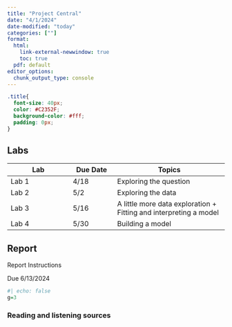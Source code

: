 ```yaml
---
title: "Project Central"
date: "4/1/2024"
date-modified: "today"
categories: [""]
format: 
  html:
    link-external-newwindow: true
    toc: true
  pdf: default
editor_options: 
  chunk_output_type: console
---
```


```css
.title{
  font-size: 40px;
  color: #C2352F;
  background-color: #fff;
  padding: 0px;
}
```

## Labs

| Lab   | Due Date | Topics                                                            |
|---------------------|---------------|-------------------------------------|
| Lab 1 | 4/18     | Exploring the question                                            |
| Lab 2 | 5/2      | Exploring the data                                                |
| Lab 3 | 5/16     | A little more data exploration + Fitting and interpreting a model |
| Lab 4 | 5/30     | Building a model                                                  |

## Report

Report Instructions

Due 6/13/2024

```r
#| echo: false
g=3
```

### Reading and listening sources
